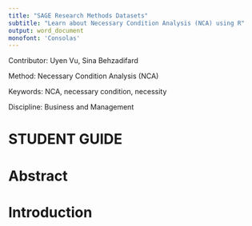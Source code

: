 ```yaml
---
title: "SAGE Research Methods Datasets"
subtitle: "Learn about Necessary Condition Analysis (NCA) using R"
output: word_document
monofont: 'Consolas'
---
```


Contributor: Uyen Vu, Sina Behzadifard

Method: Necessary Condition Analysis (NCA)

Keywords: NCA, necessary condition, necessity

Discipline: Business and Management

\newpage
# **STUDENT GUIDE**
# Abstract

# Introduction

